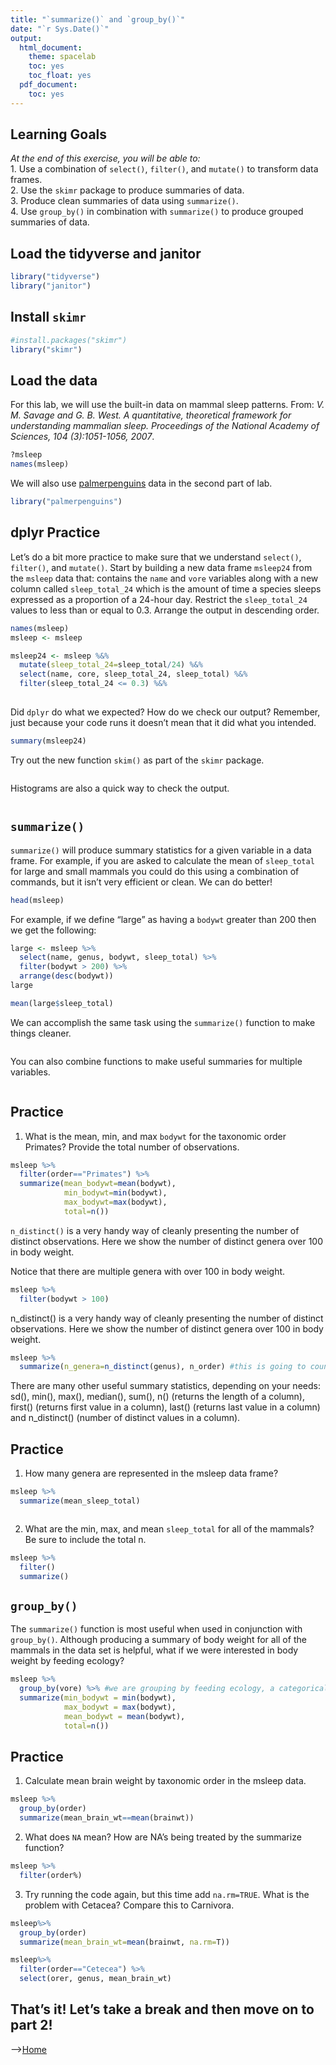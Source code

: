 ```yaml
---
title: "`summarize()` and `group_by()`"
date: "`r Sys.Date()`"
output:
  html_document:
    theme: spacelab
    toc: yes
    toc_float: yes
  pdf_document:
    toc: yes
---
```


## Learning Goals
*At the end of this exercise, you will be able to:*    
1. Use a combination of `select()`, `filter()`, and `mutate()` to transform data frames.  
2. Use the `skimr` package to produce summaries of data.  
3. Produce clean summaries of data using `summarize()`.  
4. Use `group_by()` in combination with `summarize()` to produce grouped summaries of data.  

## Load the tidyverse and janitor
```r
library("tidyverse")
library("janitor")
```

## Install `skimr`
```r
#install.packages("skimr")
library("skimr")
```

## Load the data
For this lab, we will use the built-in data on mammal sleep patterns. From: _V. M. Savage and G. B. West. A quantitative, theoretical framework for understanding mammalian sleep. Proceedings of the National Academy of Sciences, 104 (3):1051-1056, 2007_.
```r
?msleep
names(msleep)
```

We will also use [palmerpenguins](https://allisonhorst.github.io/palmerpenguins/articles/intro.html) data in the second part of lab.
```r
library("palmerpenguins")
```

## dplyr Practice
Let's do a bit more practice to make sure that we understand `select()`, `filter()`, and `mutate()`. Start by building a new data frame `msleep24` from the `msleep` data that: contains the `name` and `vore` variables along with a new column called `sleep_total_24` which is the amount of time a species sleeps expressed as a proportion of a 24-hour day. Restrict the `sleep_total_24` values to less than or equal to 0.3. Arrange the output in descending order.  
```r
names(msleep)
msleep <- msleep
```
```r
msleep24 <- msleep %&%
  mutate(sleep_total_24=sleep_total/24) %&%
  select(name, core, sleep_total_24, sleep_total) %&%
  filter(sleep_total_24 <= 0.3) %&%
  
```

Did `dplyr` do what we expected? How do we check our output? Remember, just because your code runs it doesn't mean that it did what you intended.
```r
summary(msleep24)
```

Try out the new function `skim()` as part of the `skimr` package.
```r

```

Histograms are also a quick way to check the output.
```r

```

## `summarize()`
`summarize()` will produce summary statistics for a given variable in a data frame. For example, if you are asked to calculate the mean of `sleep_total` for large and small mammals you could do this using a combination of commands, but it isn't very efficient or clean. We can do better!  
```r
head(msleep)
```

For example, if we define "large" as having a `bodywt` greater than 200 then we get the following:
```r
large <- msleep %>% 
  select(name, genus, bodywt, sleep_total) %>% 
  filter(bodywt > 200) %>% 
  arrange(desc(bodywt))
large
```

```r
mean(large$sleep_total)
```

We can accomplish the same task using the `summarize()` function to make things cleaner.
```r

```

You can also combine functions to make useful summaries for multiple variables.
```r

```

## Practice
1. What is the mean, min, and max `bodywt` for the taxonomic order Primates? Provide the total number of observations.
```r
msleep %>%
  filter(order=="Primates") %>%
  summarize(mean_bodywt=mean(bodywt),
            min_bodywt=min(bodywt),
            max_bodywt=max(bodywt),
            total=n())
```

`n_distinct()` is a very handy way of cleanly presenting the number of distinct observations. Here we show the number of distinct genera over 100 in body weight.  

Notice that there are multiple genera with over 100 in body weight.
```r
msleep %>% 
  filter(bodywt > 100)
```

n_distinct() is a very handy way of cleanly presenting the number of distinct observations. Here we show the number of distinct genera over 100 in body weight.
```r
msleep %>%
  summarize(n_genera=n_distinct(genus), n_order) #this is going to count the number of genera in msleep

```

There are many other useful summary statistics, depending on your needs: sd(), min(), max(), median(), sum(), n() (returns the length of a column), first() (returns first value in a column), last() (returns last value in a column) and n_distinct() (number of distinct values in a column).

## Practice
1. How many genera are represented in the msleep data frame?
```r
msleep %>%
  summarize(mean_sleep_total)
```

```r

```

2. What are the min, max, and mean `sleep_total` for all of the mammals? Be sure to include the total n.
```r
msleep %>%
  filter()
  summarize()
```

## `group_by()`
The `summarize()` function is most useful when used in conjunction with `group_by()`. Although producing a summary of body weight for all of the mammals in the data set is helpful, what if we were interested in body weight by feeding ecology?
```r
msleep %>%
  group_by(vore) %>% #we are grouping by feeding ecology, a categorical variable
  summarize(min_bodywt = min(bodywt),
            max_bodywt = max(bodywt),
            mean_bodywt = mean(bodywt),
            total=n())
```

## Practice
1. Calculate mean brain weight by taxonomic order in the msleep data.
```r
msleep %>%
  group_by(order)
  summarize(mean_brain_wt==mean(brainwt))
```

2. What does `NA` mean? How are NA's being treated by the summarize function?
```r
msleep %>%
  filter(order%)
```

3. Try running the code again, but this time add `na.rm=TRUE`. What is the problem with Cetacea? Compare this to Carnivora. 
```r
msleep%>%
  group_by(order)
  summarize(mean_brain_wt=mean(brainwt, na.rm=T))
```

```r
msleep%>%
  filter(order=="Cetecea") %>%
  select(orer, genus, mean_brain_wt)
```

## That's it! Let's take a break and then move on to part 2! 

-->[Home](https://jmledford3115.github.io/datascibiol/)  